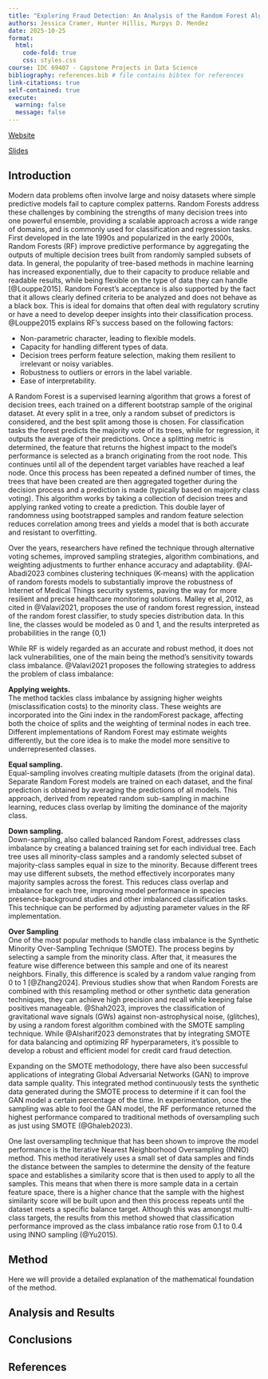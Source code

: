 ```yaml
---
title: "Exploring Fraud Detection: An Analysis of the Random Forest Algorithm in Credit Card Transactions"
authors: Jessica Cramer, Hunter Hillis, Murpys D. Mendez
date: 2025-10-25
format:
  html:
    code-fold: true
    css: styles.css 
course: IDC 69407 - Capstone Projects in Data Science
bibliography: references.bib # file contains bibtex for references
link-citations: true
self-contained: true
execute: 
  warning: false
  message: false
---
```


[Website](https://rf-capstone-project.github.io/project/)

[Slides](https://rf-capstone-project.github.io/project/slides.html)

## Introduction

Modern data problems often involve large and noisy datasets where simple predictive models fail to capture complex patterns. Random Forests address these challenges by combining the strengths of many decision trees into one powerful ensemble, providing a scalable approach across a wide range of domains, and is commonly used for classification and regression tasks.
First developed in the late 1990s and popularized in the early 2000s, Random Forests (RF) improve predictive performance by aggregating the outputs of multiple decision trees built from randomly sampled subsets of data. In general, the popularity of tree-based methods in machine learning has increased exponentially, due to their capacity to produce reliable and readable results, while being flexible on the type of data they can handle [@Louppe2015]. Random Forest’s acceptance is also supported by the fact that it allows clearly defined criteria to be analyzed and does not behave as a black box. This is ideal for domains that often deal with regulatory scrutiny or have a need to develop deeper insights into their classification process. @Louppe2015 explains RF’s success based on the following factors:

- Non-parametric character, leading to flexible models.
- Capacity for handling different types of data.
- Decision trees perform feature selection, making them resilient to irrelevant or noisy variables.
- Robustness to outliers or errors in the label variable.
- Ease of interpretability.


A Random Forest is a supervised learning algorithm that grows a forest of decision trees, each trained on a different bootstrap sample of the original dataset. At every split in a tree, only a random subset of predictors is considered, and the best split among those is chosen.
For classification tasks the forest predicts the majority vote of its trees, while for regression, it outputs the average of their predictions. Once a splitting metric is determined, the feature that returns the highest impact to the model’s performance is selected as a branch originating from the root node. This continues until all of the dependent target variables have reached a leaf node. Once this process has been repeated a defined number of times, the trees that have been created are then aggregated together during the decision process and a prediction is made (typically based on majority class voting). This algorithm works by taking a collection of decision trees and applying ranked voting to create a prediction. This double layer of randomness using bootstrapped samples and random feature selection reduces correlation among trees and yields a model that is both accurate and resistant to overfitting.

Over the years, researchers have refined the technique through alternative voting schemes, improved sampling strategies, algorithm combinations, and weighting adjustments to further enhance accuracy and adaptability. @Al-Abadi2023 combines clustering techniques (K-means) with the application of random forests models to substantially improve the robustness of Internet of Medical Things security systems, paving the way for more resilient and precise healthcare monitoring solutions. Malley et al, 2012, as cited in @Valavi2021, proposes the use of random forest regression, instead of the random forest classifier, to study species distribution data. In this line, the classes would be modeled as 0 and 1, and the results interpreted as probabilities in the range {0,1}

While RF is widely regarded as an accurate and robust method, it does not lack vulnerabilities, one of the main being the method’s sensitivity towards class imbalance. @Valavi2021 proposes the following strategies to address the problem of class imbalance:

**Applying weights.**\
The method tackles class imbalance by assigning higher weights (misclassification costs) to the minority class. These weights are incorporated into the Gini index in the randomForest package, affecting both the choice of splits and the weighting of terminal nodes in each tree. Different implementations of Random Forest may estimate weights differently, but the core idea is to make the model more sensitive to underrepresented classes.

**Equal sampling.**\
Equal-sampling involves creating multiple datasets (from the original data). Separate Random Forest models are trained on each dataset, and the final prediction is obtained by averaging the predictions of all models. This approach, derived from repeated random sub-sampling in machine learning, reduces class overlap by limiting the dominance of the majority class.

**Down sampling.**\
Down-sampling, also called balanced Random Forest, addresses class imbalance by creating a balanced training set for each individual tree. Each tree uses all minority-class samples and a randomly selected subset of majority-class samples equal in size to the minority. Because different trees may use different subsets, the method effectively incorporates many majority samples across the forest. This reduces class overlap and imbalance for each tree, improving model performance in species presence-background studies and other imbalanced classification tasks. This technique can be performed by adjusting parameter values in the RF implementation.

**Over Sampling **\
One of the most popular methods to handle class imbalance is the Synthetic Minority Over-Sampling Technique (SMOTE). The process begins by selecting a sample from the minority class. After that, it measures the feature wise difference between this sample and one of its nearest neighbors. Finally, this difference is scaled by a random value ranging from 0 to 1 [@Zhang2024]. Previous studies show that when Random Forests are combined with this resampling method or other synthetic data generation techniques, they can achieve high precision and recall while keeping false positives manageable. @Shah2023, improves the classification of gravitational wave signals (GWs) against non-astrophysical noise, (glitches), by using a random forest algorithm combined with the SMOTE sampling technique. While @Alsharif2023 demonstrates that by integrating SMOTE for data balancing and optimizing RF hyperparameters, it's possible to develop a robust and efficient model for credit card fraud detection.

Expanding on the SMOTE methodology, there have also been successful applications of integrating Global Adversarial Networks (GAN) to improve data sample quality. This integrated method continuously tests the synthetic data generated during the SMOTE process to determine if it can fool the GAN model a certain percentage of the time. In experimentation, once the sampling was able to fool the GAN model, the RF performance returned the highest performance compared to traditional methods of oversampling such as just using SMOTE (@Ghaleb2023).

One last oversampling technique that has been shown to improve the model performance is the Iterative Nearest Neighborhood Oversampling (INNO) method. This method iteratively uses a small set of data samples and finds the distance between the samples to determine the density of the feature space and establishes a similarity score that is then used to apply to all the samples. This means that when there is more sample data in a certain feature space, there is a higher chance that the sample with the highest similarity score will be built upon and then this process repeats until the dataset meets a specific balance target. Although this was amongst multi-class targets, the results from this method showed that classification performance improved as the class imbalance ratio rose from 0.1 to 0.4 using INNO sampling (@Yu2015).

## Method

Here we will provide a detailed explanation of the mathematical foundation of the method.

## Analysis and Results

## Conclusions

## References

